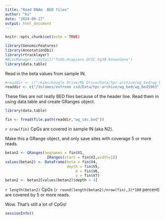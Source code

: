 ```yaml
---
title: "Read DNAm .BED files"
author: "ks"
date: "2024-09-27"
output: html_document
---
```


```r
knitr::opts_chunk$set(echo = TRUE)
```

```r
library(GenomicFeatures)
library(AnnotationDbi)
library(rtracklayer)
#BiocManager::install("TxDb.Hsapiens.UCSC.hg38.knownGene")
library(data.table)
```

Read in the beta values from sample IN.
```r
#readdir <- c("~kims/Google Drive/My Drive/Data/hpc-archive/wg_bed/wg_bed5963")
readdir <- c("/Volumes/extreme ssd/Data/hpc-archive/wg_bed/wg_bed5963")
```

These files are not really BED files because of the header line. Read them in using data.table and create GRanges object.
```r
library(data.table)

fin <- fread(file.path(readdir,"wg_s4c.bed"))
```
`r nrow(fin)` CpGs are covered in sample IN (aka N2).


Make this a GRange object, and only save sites with coverage 5 or more reads.
```r
betan2 <- GRanges(seqnames = fin$V1,
                   IRanges(start = fin$V2,width=1))
values(betan2) <- DataFrame(beta = fin$V4,
                            depth = fin$V5,
                                m = fin$V6,
                                u = fin$V7)
betan2 <- betan2[values(betan2)$depth > 4]
```
`r length(betan2)` CpGs (`r round(length(betan2)/nrow(fin),3)*100` percent) are covered by 5 or more reads.

Wow. That's still a lot of CpGs!


```r
sessionInfo()
```

